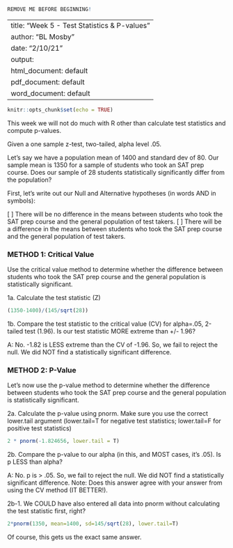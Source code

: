 ```r
REMOVE ME BEFORE BEGINNING!
```
---
title: "Week 5 - Test Statistics & P-values"
author: "BL Mosby"
date: "2/10/21"
output:
  html_document: default
  pdf_document: default
  word_document: default
---

```r
knitr::opts_chunk$set(echo = TRUE)
```

This week we will not do much with R other than calculate test statistics and compute p-values.

Given a one sample z-test, two-tailed, alpha level .05. 

Let's say we have a population mean of 1400 and standard dev of 80. Our sample mean is 1350 for a sample of students who took an SAT prep course. Does our sample of 28 students statistically significantly differ from the population?

First, let's write out our Null and Alternative hypotheses (in words AND in symbols):

\[
\begin{eqnarray}
H_0: \mu_{satprep} = \mu_0 \\
\end{eqnarray}
\]
There will be no difference in the means between students who took the SAT prep course and the general population of test takers.
\[
\begin{eqnarray}
H_1: \mu_{satprep} \neq \mu_0 \\ 
\end{eqnarray}
\]
There will be a difference in the means between students who took the SAT prep course and the general population of test takers.

### METHOD 1: Critical Value
Use the critical value method to determine whether the difference between students who took the SAT prep course and the general population is statistically significant.

1a. Calculate the test statistic (Z)
```r
(1350-1400)/(145/sqrt(28))
```
1b. Compare the test statistic to the critical value (CV) for alpha=.05, 2-tailed test (1.96). Is our test statistic MORE extreme than +/- 1.96? 

A: No. -1.82 is LESS extreme than the CV of -1.96. So, we fail to reject the null. We did NOT find a statistically significant difference.

### METHOD 2: P-Value
Let's now use the p-value method to determine whether the difference between students who took the SAT prep course and the general population is statistically significant.

2a. Calculate the p-value using pnorm. Make sure you use the correct lower.tail argument (lower.tail=T for negative test statistics; lower.tail=F for positive test statistics)
```r
2 * pnorm(-1.824656, lower.tail = T)
```

2b. Compare the p-value to our alpha (in this, and MOST cases, it's .05). Is p LESS than alpha? 

A: No. p is > .05. So, we fail to reject the null. We did NOT find a statistically significant difference. Note: Does this answer agree with your answer from using the CV method (IT BETTER!).

2b-1. We COULD have also entered all data into pnorm without calculating the test statistic first, right? 
```r
2*pnorm(1350, mean=1400, sd=145/sqrt(28), lower.tail=T)
```
Of course, this gets us the exact same answer.






